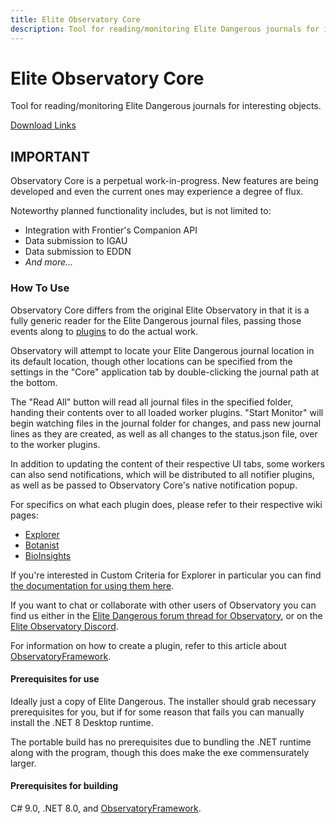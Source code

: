 ```yaml
---
title: Elite Observatory Core
description: Tool for reading/monitoring Elite Dangerous journals for interesting objects.
---
```


# Elite Observatory Core 

Tool for reading/monitoring Elite Dangerous journals for interesting objects.

[Download Links](/release)

## IMPORTANT

Observatory Core is a perpetual work-in-progress. New features are being developed and even the current ones may experience a degree of flux.

Noteworthy planned functionality includes, but is not limited to:
  * Integration with Frontier's Companion API
  * Data submission to IGAU
  * Data submission to EDDN
  * _And more..._

### How To Use
Observatory Core differs from the original Elite Observatory in that it is a fully generic reader for the Elite Dangerous journal files, passing those events along to [plugins](/plugins) to do the actual work.

Observatory will attempt to locate your Elite Dangerous journal location in its default location, though other locations can be specified from the settings in the "Core" application tab by double-clicking the journal path at the bottom.

The "Read All" button will read all journal files in the specified folder, handing their contents over to all loaded worker plugins. "Start Monitor" will begin watching files in the journal folder for changes, and pass new journal lines as they are created, as well as all changes to the status.json file, over to the worker plugins.

In addition to updating the content of their respective UI tabs, some workers can also send notifications, which will be distributed to all notifier plugins, as well as be passed to Observatory Core's native notification popup.

For specifics on what each plugin does, please refer to their respective wiki pages:
  * [Explorer](/plugins/explorer)
  * [Botanist](/plugins/botanist)
  * [BioInsights](/plugins/bioinsights)

If you're interested in Custom Criteria for Explorer in particular you can find [the documentation for using them here](/plugins/explorer/custom-criteria).

If you want to chat or collaborate with other users of Observatory you can find us either in the [Elite Dangerous forum thread for Observatory](https://forums.frontier.co.uk/threads/elite-observatory-search-your-journal-for-potentially-interesting-objects-or-notify-you-of-new-ones-on-the-fly-while-exploring.521544/), or on the [Elite Observatory Discord](https://discord.gg/RAFDHsY).

For information on how to create a plugin, refer to this article about [ObservatoryFramework](/framework).

#### Prerequisites for use
Ideally just a copy of Elite Dangerous. The installer should grab necessary prerequisites for you, but if for some reason that fails you can manually install the .NET 8 Desktop runtime.

The portable build has no prerequisites due to bundling the .NET runtime along with the program, though this does make the exe commensurately larger.

#### Prerequisites for building
C# 9.0, .NET 8.0, and [ObservatoryFramework](/framework).
